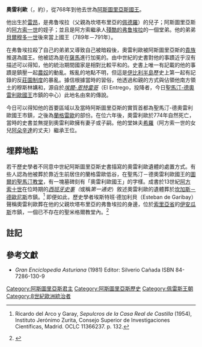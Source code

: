 {{noteTA
|1=zh-hans:卡斯蒂利亚;zh-hant:卡斯蒂利亞;zh-tw:卡斯提爾;
|2=zh-hans:桑查;zh-hant:桑查;zh-tw:桑琪亞;
|3=zh-hans:科尔多瓦;zh-hant:科爾多瓦;zh-tw:哥多華;
|4=zh-hans:布尔戈斯;zh-hant:布爾戈斯;zh-tw:布哥斯;
|5=zh-hans:莫内阿东娜;zh-hant:莫內阿東娜;zh-tw:莫妮亞多娜;
|6=zh-hans:莱昂;zh-hant:萊昂;zh-tw:雷昂;
|7=zh-hans:阿拉贡;zh-hant:阿拉貢;zh-tw:亞拉岡;
|8=zh-hans:伊比利亚;zh-hant:伊比利亞;zh-tw:伊比利;
|9=zh-hans:特里萨;zh-hant:特里薩;zh-tw:泰麗莎;
|10=zh-hans:海梅诺;zh-hant:海梅諾;zh-tw:希梅諾;
|11=zh-hans:萨拉戈萨;zh-hant:薩拉戈薩;zh-tw:薩拉哥薩;
|12=zh-hans:圣埃斯特班-德戈麦斯;zh-hant:聖埃斯特班-德戈麥斯;zh-tw:聖埃斯特班-德哥麥斯;
|13=zh-hans:戈梅洛;zh-hant:戈梅洛;zh-tw:哥梅洛;
|14=zh-hans:马略卡;zh-hant:馬略卡;zh-tw:馬約卡;
|15=zh-hans:倭马亚;zh-hant:倭馬亞;zh-tw:奧瑪雅;
}}

{{Infobox royalty
| type         = monarch
| name = 奧雷利歐
| title = [[阿斯圖里亞斯君主列表|阿斯圖里亞斯國王]]
| image = Rey_Aurelio.jpg
| caption      = 18世紀代表奧雷利歐的例圖
| succession   = [[阿斯圖里亞斯王國|阿斯圖里亞斯]][[阿斯圖里亞斯君主列表|國王]]
| reign        = 768年–774年
| coronation   = 768年
| birth_date  = 約740年
| birth_place = [[阿斯圖里亞斯|阿斯圖里亞斯]]
| death_date = 774年
| death_place = [[聖馬汀-德奧雷利歐國王|聖馬汀-德奧雷利歐國王]] <br />([[蘭格雷歐|蘭格雷歐]])
| burial_place = [[#埋葬地點|位置不明]]
| predecessor = [[弗鲁埃拉一世|弗鲁埃拉一世]] 
| successor = [[希羅_(阿斯圖里亞斯)|希羅]]
| house        = [[佩雷斯王朝|佩雷斯王朝]]
| house_type   = Dynasty
| father = 坎塔布里亞的[[弗鲁埃拉_(坎塔布里亞)|弗鲁埃拉]]
| mother = 不明
| religion     = [[天主教會|羅馬天主教]]
|}}

'''奧雷利歐'''（{{lang-es|'''Aurelio'''}}，約{{bd|740年||774年||catIdx=SS}}），從768年到他去世為[[阿斯圖里亞斯君主列表|阿斯圖里亞斯國王]]。

他出生於[[莱昂_(西班牙)|雷昂]]，是弗鲁埃拉（父親為坎塔布里亞的[[佩德羅_(坎塔布里亞)|佩德羅]]）的兒子；阿斯圖里亞斯的[[阿方索一世_(阿斯圖里亞斯)|阿方索一世]]的姪子；並且是阿方索繼承人[[弗鲁埃拉一世|殘酷的弗鲁埃拉]]的一個堂弟。他的弟弟[[貝爾穆多一世|貝爾穆多一世]]後來當上國王（789年－791年）。

在弗鲁埃拉殺了自己的弟弟又導致自己被暗殺後，奧雷利歐被阿斯圖里亞斯的[[貴族|貴族]]推選為國王。他被認為是在[[薩馬|薩馬]]進行加冕的。由中世紀的史書對他的事蹟近乎沒有描述可以得知，他的統治期間國家是相對比較平和的。史書上唯一有記載的他的事蹟是鎮壓一起[[農奴|農奴]]的動亂。叛亂的地點不明，但這是[[伊比利半島|伊比利半島]]歷史上第一起有記錄的反[[莊園制度|莊園制度]]的暴亂。據信根據當時的習俗，他透過和親的方式與佔領他南方領土的穆斯林媾和，源自於''[[埃爾-恩特雷哥|埃爾-恩特雷哥]]''（El Entrego，投降者，今日[[聖馬汀-德奧雷利歐國王|聖馬汀-德奧雷利歐國王]]市鎮的中心）此地名由來的傳說。

今日可以得知他的首要區域以及當時阿斯圖里亞斯的實質首都為聖馬汀-德奧雷利歐國王市鎮，之後為[[蘭格雷歐|蘭格雷歐]]的部份。在位六年後，奧雷利歐於774年自然死亡，當時的史書並無提到奧雷利歐擁有妻子或子嗣。他的堂妹夫[[希羅_(阿斯圖里亞斯)|希羅]]（阿方索一世的女兒[[阿朵辛達|阿朵辛達]]的丈夫）繼承王位。

== 埋葬地點 ==
若干歷史學者不同意中世紀阿斯圖里亞斯史書描寫的奧雷利歐遺體的處置方式。有些人認為他被葬於靠近生前居住的蘭格雷歐低谷，在聖馬汀－德奧雷利歐國王的[[圖爾的聖馬汀教堂_(聖馬汀-德奧雷利歐國王)|圖爾的聖馬汀教堂]]，有一塊墓碑刻有「奧雷利歐國王」的字樣。成書於13世紀[[阿方索十世_(卡斯蒂利亞)|阿方索十世]]在位時期的''[[西班牙史事|西班牙史事]]（''或稱''第一通史''）敘述奧雷利歐的遺體葬於[[坎加斯－德歐尼斯|坎加斯－德歐尼斯]]市鎮。<ref>{{es icon}} Ricardo del Arco y Garay, ''Sepulcros de la Casa Real de Castilla'' (1954), Instituto Jerónimo Zurita, Consejo Superior de Investigaciones Científicas, Madrid. OCLC 11366237. p. 132.</ref> 即便如此，歷史學者埃斯特班·德加利貝（Esteban de Garibay）聲稱奧雷利歐葬在他的父親坎塔布里亞的弗鲁埃拉的身邊，位於[[索里亞省|索里亞省]]的[[伊安瓜斯|伊安瓜斯]]市鎮，一個已不存在的聖米格爾教堂內。<ref>{{es icon}} {{cite book
| last =  Anguiano Nieva 
| first =  Mateo  
| title =  Compendio historial de la provincia de La Rioja, de sus santos y milagrosos santuarios 
| url =  http://books.google.es/books?id=9ThR5ye3FaoC&pg=PA584&#v=onepage&q&f=false 	
| year =  1704 
| page =   582-586 
}}</ref> 

==註記==
{{reflist}}

==參考文獻==
{{commonscat|Aurelio of Asturias}}
* ''Gran Enciclopedia Asturiana'' (1981) Editor: Silverio Cañada ISBN 84-7286-130-9

{{s-start}}
{{s-hou|[[佩雷斯王朝|佩雷斯王朝]]|約|740年|774年|}}
{{s-reg}}
{{s-bef|before=[[弗鲁埃拉一世|弗鲁埃拉一世]]}}
{{s-ttl|title=[[阿斯圖里亞斯君主列表|阿斯圖里亞斯國王]]
|years=768–774}}
{{s-aft|after=[[希羅_(阿斯圖里亞斯)|希羅]]}}
{{end}}

{{DEFAULTSORT:Aurelius of Asturias}}
{{阿斯圖里亞斯君主}}
[[Category:阿斯圖里亞斯君主|Category:阿斯圖里亞斯君主]]
[[Category:阿斯圖里亞斯歷史|Category:阿斯圖里亞斯歷史]]
[[Category:佩雷斯王朝|Category:佩雷斯王朝]]
[[Category:8世紀歐洲統治者|Category:8世紀歐洲統治者]]